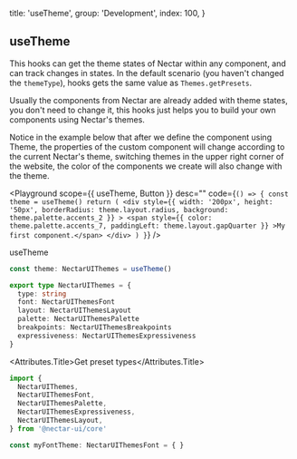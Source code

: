 
  title: 'useTheme',
  group: 'Development',
  index: 100,
}

## useTheme

This hooks can get the theme states of Nectar within any component, and can track changes in states.
In the default scenario (you haven't changed the `themeType`), hooks gets the same value as `Themes.getPresets`.

Usually the components from Nectar are already added with theme states, you don't need to change it,
this hooks just helps you to build your own components using Nectar's themes.

Notice in the example below that after we define the component using Theme,
the properties of the custom component will change according to the current Nectar's theme,
switching themes in the upper right corner of the website, the color of the components we create will also change with the theme.

<Playground
  scope={{ useTheme, Button }}
  desc=""
  code={`
() => {
  const theme = useTheme()
  return (
    <div style={{
        width: '200px',
        height: '50px',
        borderRadius: theme.layout.radius,
        background: theme.palette.accents_2
      }}
    >
      <span style={{
          color: theme.palette.accents_7,
          paddingLeft: theme.layout.gapQuarter
        }}
      >My first component.</span>
    </div>
  )
}
`}
/>

<Attributes edit="/pages/en-us/hooks/use-theme.mdx">
<Attributes.Title>useTheme</Attributes.Title>

```ts
const theme: NectarUIThemes = useTheme()

export type NectarUIThemes = {
  type: string
  font: NectarUIThemesFont
  layout: NectarUIThemesLayout
  palette: NectarUIThemesPalette
  breakpoints: NectarUIThemesBreakpoints
  expressiveness: NectarUIThemesExpressiveness
}
```

<Attributes.Title>Get preset types</Attributes.Title>

```ts
import {
  NectarUIThemes,
  NectarUIThemesFont,
  NectarUIThemesPalette,
  NectarUIThemesExpressiveness,
  NectarUIThemesLayout,
} from '@nectar-ui/core'

const myFontTheme: NectarUIThemesFont = { }
```

</Attributes>

